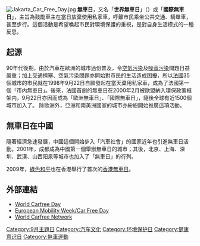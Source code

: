 {{Refimprove|time=2021-09-22T18:43:59+00:00}}
[[File:Jakarta_Car_Free_Day.jpg|thumb]]
'''無車日'''，又名「'''世界無車日'''」（{{lang-en|World Car Free Day}}）或「'''國際無車日'''」，主旨為鼓勵車主在當日放棄使用私家車，呼籲市民乘坐公共交通、騎單車，甚至步行。這個活動是希望喚起市民對環境保護的重視，是對自身生活模式的一種反思。

== 起源 ==
90年代後期，由於汽車在歐洲的城市過份普及，令[[空氣污染|空氣污染]]及[[噪音污染|噪音污染]]問題日益嚴重；加上交通擠塞、空氣污染問題亦開始對市民的生活造成困擾，所以[[法國|法國]]35個城市的市民就在1998年9月22日自願發起在當天棄用私家車，成為了法國第一個「市内無車日」。後來，法國首創的無車日在2000年2月被歐盟納入環保政策框架内，9月22日亦因而成為「歐洲無車日」、「國際無車日」，隨後全球有近1500個城市加入了。 除歐洲外，亞洲和南美洲國家的城市亦紛紛開始推廣這項活動。

== 無車日在中國 ==
隨著經濟急速發展，中國這個開始步入「汽車社會」的國家近年也引進無車日活動。2001年，成都成為中國第一個舉辦無車日的城市；其後，北京、上海、深圳、武漢、山西阳泉等城市也加入了「無車日」的行列。

2009年，[[綠色和平|綠色和平]]也在香港舉行了首次的[[香港無車日|香港無車日]]。

== 外部連結 ==
{{Commons|Category:Car-free movement}}
*[http://www.worldcarfree.net/wcfd/ World Carfree Day] {{Wayback|url=http://www.worldcarfree.net/wcfd/ |date=20210411070326 }}{{en}}
*[http://www.mobilityweek.eu/ European Mobility Week/Car Free Day] {{WebCite|url=https://www.webcitation.org/68YcchMrQ?url=http://www.mobilityweek.eu/ |date=20120620081543 |dateformat=iso }}{{en}}
*[https://www.webcitation.org/68YcepysT?url=http://www.worldcarfree.net/ World Carfree Network]{{en}}

[[Category:9月主題日|Category:9月主題日]]
[[Category:汽车文化|Category:汽车文化]]
[[Category:环境保护日|Category:环境保护日]]
[[Category:健康意识日|Category:健康意识日]]
[[Category:無車運動|Category:無車運動]]